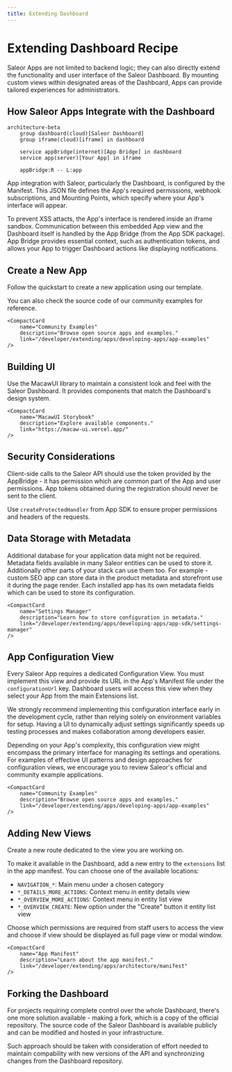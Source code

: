 ```yaml
---
title: Extending Dashboard
---
```


# Extending Dashboard Recipe

Saleor Apps are not limited to backend logic; they can also directly extend the functionality and user interface of the Saleor Dashboard. By mounting custom views within designated areas of the Dashboard, Apps can provide tailored experiences for administrators.

## How Saleor Apps Integrate with the Dashboard

```mermaid
architecture-beta
    group dashboard(cloud)[Saleor Dashboard]
    group iframe(cloud)[iframe] in dashboard

    service appBridge(internet)[App Bridge] in dashboard
    service app(server)[Your App] in iframe

    appBridge:R -- L:app
```

App integration with Saleor, particularly the Dashboard, is configured by the Manifest. This JSON file defines the App's required permissions, webhook subscriptions, and Mounting Points, which specify where your App's interface will appear.

To prevent XSS attacts, the App's interface is rendered inside an iframe sandbox. Communication between this embedded App view and the Dashboard itself is handled by the App Bridge (from the App SDK package). App Bridge provides essential context, such as authentication tokens, and allows your App to trigger Dashboard actions like displaying notifications.

## Create a New App

Follow the quickstart to create a new application using our template. 

You can also check the source code of our community examples for reference.

<div style={{display: 'flex', gap: '1rem', flexWrap: 'wrap', paddingBottom: '4rem'}}>
    <CompactCard
        name="Apps Quickstart"
        description="Learn how to create Saleor Apps."
        link="/developer/extending/apps/quickstart"
    />

    <CompactCard
        name="Community Examples"
        description="Browse open source apps and examples."
        link="/developer/extending/apps/developing-apps/app-examples"
    />
</div>

## Building UI

Use the MacawUI library to maintain a consistent look and feel with the Saleor Dashboard. It provides components that match the Dashboard's design system.

<div style={{display: 'flex', gap: '1rem', flexWrap: 'wrap', paddingBottom: '4rem'}}>
    <CompactCard
        name="MacawUI"
        description="Learn about the React components library."
        link="/developer/extending/apps/developing-apps/macaw-ui"
    />

    <CompactCard
        name="MacawUI Storybook"
        description="Explore available components."
        link="https://macaw-ui.vercel.app/"
    />
</div>

## Security Considerations

Client-side calls to the Saleor API should use the token provided by the AppBridge - it has permission which are common part of the App and user permissions. App tokens obtained during the registration should never be sent to the client.

Use `createProtectedHandler` from App SDK to ensure proper permissions and headers of the requests.

<div style={{display: 'flex', gap: '1rem', flexWrap: 'wrap', paddingBottom: '4rem'}}>
    <CompactCard
        name="App Authentication"
        description="Learn about secure app communication."
        link="/developer/extending/apps/architecture/server-and-client-side-calls"
    />
    <CompactCard
        name="App Bridge"
        description="Learn about the Dashboard integration layer."
        link="/developer/extending/apps/developing-apps/app-sdk/app-bridge"
    />
    <CompactCard
        name="Protected Handlers"
        description="Learn how to use App SDK helpers."
        link="/developer/extending/apps/developing-apps/app-sdk/protected-handlers"
    />
</div>

## Data Storage with Metadata

Additional database for your application data might not be required. Metadata fields available in many Saleor entities can be used to store it. Additionally other parts of your stack can use them too. For example - custom SEO app can store data in the product metadata and storefront use it during the page render. Each installed app has its own metadata fields which can be used to store its configuration.


<div style={{display: 'flex', gap: '1rem', flexWrap: 'wrap', paddingBottom: '4rem'}}>
    <CompactCard
        name="Metadata"
        description="Learn about the Metadata interface."
        link="/api-usage/metadata"
    />

    <CompactCard
        name="Settings Manager"
        description="Learn how to store configuration in metadata."
        link="/developer/extending/apps/developing-apps/app-sdk/settings-manager"
    />
</div>

## App Configuration View

Every Saleor App requires a dedicated Configuration View. You must implement this view and provide its URL in the App's Manifest file under the `configurationUrl` key. Dashboard users will access this view when they select your App from the main Extensions list.

We strongly recommend implementing this configuration interface early in the development cycle, rather than relying solely on environment variables for setup. Having a UI to dynamically adjust settings significantly speeds up testing processes and makes collaboration among developers easier.

Depending on your App's complexity, this configuration view might encompass the primary interface for managing its settings and operations. For examples of effective UI patterns and design approaches for configuration views, we encourage you to review Saleor's official and community example applications.

<div style={{display: 'flex', gap: '1rem', flexWrap: 'wrap', paddingBottom: '4rem'}}>
    <CompactCard
        name="Apps Quickstart"
        description="Learn how to create Saleor Apps."
        link="/developer/extending/apps/quickstart"
    />

    <CompactCard
        name="Community Examples"
        description="Browse open source apps and examples."
        link="/developer/extending/apps/developing-apps/app-examples"
    />
</div>

## Adding New Views

Create a new route dedicated to the view you are working on.

To make it available in the Dashboard, add a new entry to the `extensions` list in the app manifest. You can choose one of the available locations:

- `NAVIGATION_*`: Main menu under a chosen category
- `*_DETAILS_MORE_ACTIONS`: Context menu in entity details view
- `*_OVERVIEW_MORE_ACTIONS`: Context menu in entity list view
- `*_OVERVIEW_CREATE`: New option under the "Create" button it entity list view

Choose which permissions are required from staff users to access the view and choose if view should be displayed as full page view or modal window.

<div style={{display: 'flex', gap: '1rem', flexWrap: 'wrap', paddingBottom: '4rem'}}>
    <CompactCard
        name="Dashboard Extensions"
        description="Learn about dashboard extension options."
        link="/developer/extending/apps/extending-dashboard-with-apps"
    />

    <CompactCard
        name="App Manifest"
        description="Learn about the app manifest."
        link="/developer/extending/apps/architecture/manifest"
    />
</div>

## Forking the Dashboard

For projects requiring complete control over the whole Dashboard, there's one more solution available - making a fork, which is a copy of the official repository. The source code of the Saleor Dashboard is available publicly and can be modified and hosted in your infrastructure.

Such approach should be taken with consideration of effort needed to maintain compability with new versions of the API and synchronizing changes from the Dashboard repository. 

<div style={{display: 'flex', gap: '1rem', flexWrap: 'wrap', paddingBottom: '4rem'}}>
    <CompactCard
        name="Dashboard Repository"
        description="Access the Dashboard source code."
        link="/developer/extending/apps/quickstart"
    />
</div>
